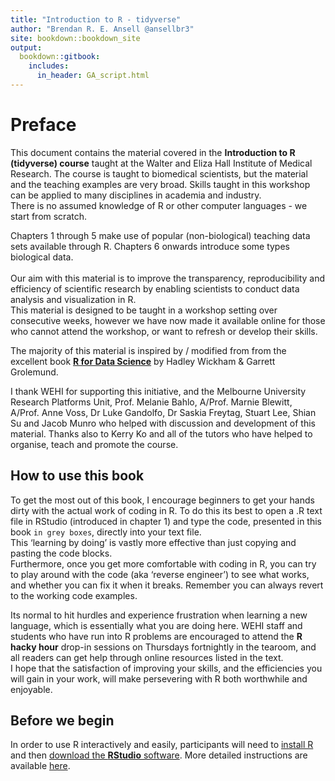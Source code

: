 ```yaml
---
title: "Introduction to R - tidyverse"
author: "Brendan R. E. Ansell @ansellbr3"
site: bookdown::bookdown_site
output:
  bookdown::gitbook:
    includes:
      in_header: GA_script.html
---
```



# Preface {-}

This document contains the material covered in the **Introduction to R (tidyverse) course** taught at the Walter and Eliza Hall Institute of Medical Research. The course is taught to biomedical scientists, but the material and the teaching examples are very broad. Skills taught in this workshop can be applied to many disciplines in academia and industry.  
There is no assumed knowledge of R or other computer languages - we start from scratch.  

Chapters 1 through 5 make use of popular (non-biological) teaching data sets available through R. Chapters 6 onwards introduce some types biological data.  
<br>
Our aim with this material is to improve the transparency, reproducibility and efficiency of scientific research by enabling scientists to conduct data analysis and visualization in R.  
This material is designed to be taught in a workshop setting over consecutive weeks, however we have now made it available online for those who cannot attend the workshop, or want to refresh or develop their skills. 
  
The majority of this material is inspired by / modified from from the excellent book [**R for Data Science**](https://r4ds.had.co.nz) by Hadley Wickham & Garrett Grolemund.

I thank WEHI for supporting this initiative, and the Melbourne University Research Platforms Unit, Prof. Melanie Bahlo, A/Prof. Marnie Blewitt, A/Prof. Anne Voss, Dr Luke Gandolfo, Dr Saskia Freytag, Stuart Lee, Shian Su and Jacob Munro who helped with discussion and development of this material. Thanks also to Kerry Ko and all of the tutors who have helped to organise, teach and promote the course.


## How to use this book {-}



To get the most out of this book, I encourage beginners to get your hands dirty with the actual work of coding in R. To do this its best to open a .R text file in RStudio (introduced in chapter 1) and type the code, presented in this book `in grey boxes`, directly into your text file.  
This 'learning by doing' is vastly more effective than just copying and pasting the code blocks.    
Furthermore, once you get more comfortable with coding in R, you can try to play around with the code (aka 'reverse engineer') to see what works, and whether you can fix it when it breaks. Remember you can always revert to the working code examples.   

Its normal to hit hurdles and experience frustration when learning a new language, which is essentially what you are doing here. WEHI staff and students who have run into R problems are encouraged to attend the **R hacky hour** drop-in sessions on Thursdays fortnightly in the tearoom, and all readers can get help through online resources listed in the text.  
I hope that the satisfaction of improving your skills, and the efficiencies you will gain in your work, will make persevering with R both worthwhile and enjoyable.  

## Before we begin {-}

In order to use R interactively and easily, participants will need to [install R ](https://cloud.r-project.org) and then [download the **RStudio** software](https://rstudio.com/products/rstudio/download/). More detailed instructions are available [here](https://r4ds.had.co.nz/introduction.html#prerequisites).



